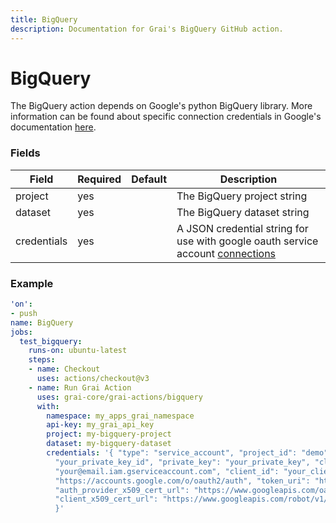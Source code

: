 ```yaml
---
title: BigQuery
description: Documentation for Grai's BigQuery GitHub action.
---
```


# BigQuery

The BigQuery action depends on Google's python BigQuery library.
More information can be found about specific connection credentials in Google's documentation [here](https://cloud.google.com/python/docs/reference/bigquery/latest).


### Fields



| Field | Required | Default | Description |
|-----|-----|-----|-----|
| project | yes |  | The BigQuery project string |
| dataset | yes |  | The BigQuery dataset string |
| credentials | yes |  | A JSON credential string for use with google oauth service account [connections](https://google-auth.readthedocs.io/en/master/reference/google.oauth2.service_account.html#google.oauth2.service_account.Credentials) |




### Example



```yaml copy
'on':
- push
name: BigQuery
jobs:
  test_bigquery:
    runs-on: ubuntu-latest
    steps:
    - name: Checkout
      uses: actions/checkout@v3
    - name: Run Grai Action
      uses: grai-core/grai-actions/bigquery
      with:
        namespace: my_apps_grai_namespace
        api-key: my_grai_api_key
        project: my-bigquery-project
        dataset: my-bigquery-dataset
        credentials: '{ "type": "service_account", "project_id": "demo", "private_key_id":
          "your_private_key_id", "private_key": "your_private_key", "client_email":
          "your@email.iam.gserviceaccount.com", "client_id": "your_client_id", "auth_uri":
          "https://accounts.google.com/o/oauth2/auth", "token_uri": "https://oauth2.googleapis.com/token",
          "auth_provider_x509_cert_url": "https://www.googleapis.com/oauth2/v1/certs",
          "client_x509_cert_url": "https://www.googleapis.com/robot/v1/metadata/x509/you%40email.iam.gserviceaccount.com"
          }'

```
